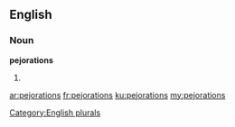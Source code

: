 ==English==

===Noun===
'''pejorations'''

# {{plural of|pejoration}}

[[Category:English plurals]]

[[ar:pejorations]]
[[fr:pejorations]]
[[ku:pejorations]]
[[my:pejorations]]